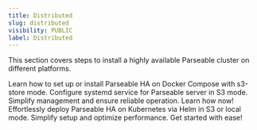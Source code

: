 ```yaml
---
title: Distributed
slug: distributed
visibility: PUBLIC
label: Distributed
---
```


This section covers steps to install a highly available Parseable cluster on different platforms.

<CardGroup cols={2}>
  <Card title="Docker Compose" href="/docs-beta/default-guide/installation/distributed/setup-distributed-parseable-on-docker-compose">
    Learn how to set up or install Parseable HA on Docker Compose with s3-store mode. 
  </Card>
  <Card title="Linux" href="/docs-beta/default-guide/installation/distributed/setup-systemd-service-for-distributed-parseable-server">
    Configure systemd service for Parseable server in S3 mode. Simplify management and ensure reliable operation. Learn how now!
  </Card>
  <Card title="Kubernetes Helm Chart" href="/docs-beta/default-guide/installation/distributed/setup-distributed-parseable-on-kubernetes-via-helm">
    Effortlessly deploy Parseable HA on Kubernetes via Helm in S3 or local mode. Simplify setup and optimize performance. Get started with ease!
  </Card>
</CardGroup>
